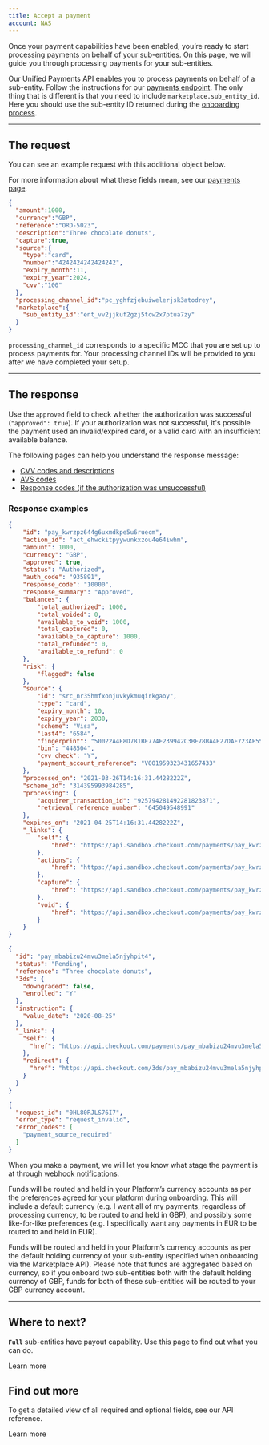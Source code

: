 ```yaml
---
title: Accept a payment
account: NAS
---
```


Once your payment capabilities have been enabled, you’re ready to start processing payments on behalf of your sub-entities. On this page, we will guide you through processing payments for your sub-entities.

Our Unified Payments API enables you to process payments on behalf of a sub-entity. Follow the instructions for our [payments endpoint](/payments/accept-payments/request-a-payment). The only thing that is different is that you need to include  `marketplace.sub_entity_id`. Here you should use the sub-entity ID returned during the [onboarding process](/marketplaces/about-onboarding).

---

## The request

You can see an example request with this additional object below.

For more information about what these fields mean, see our [payments page](/payments/accept-payments/request-a-payment).

```json
{
  "amount":1000,
  "currency":"GBP",
  "reference":"ORD-5023",
  "description":"Three chocolate donuts",
  "capture":true,
  "source":{
    "type":"card",
    "number":"4242424242424242",
    "expiry_month":11,
    "expiry_year":2024,
    "cvv":"100"
  },
  "processing_channel_id":"pc_yghfzjebuiwelerjsk3atodrey",
  "marketplace":{
    "sub_entity_id":"ent_vv2jjkuf2gzj5tcw2x7ptua7zy"
  }
}

```

<TipBox variant="info">

`processing_channel_id` corresponds to a specific MCC that you are set up to process payments for. Your processing channel IDs will be provided to you after we have completed your setup.

</TipBox>

---

## The response

Use the `approved` field to check whether the authorization was successful (`"approved": true`). If your authorization was not successful, it's possible the payment used an invalid/expired card, or a valid card with an insufficient available balance.

<TipBox variant="tip">

The following pages can help you understand the response message:

- [CVV codes and descriptions](/resources/codes/cvv-response-codes)
- [AVS codes](/resources/codes/avs-codes)
- [Response codes (if the authorization was unsuccessful)](/resources/codes/response-codes)

</TipBox>

### Response examples

<tabs>
<tab title="201 - Success">

```json withBorder=false
{
    "id": "pay_kwrzpz644g6uxmdkpe5u6ruecm",
    "action_id": "act_ehwckitpyywunkxzou4e64iwhm",
    "amount": 1000,
    "currency": "GBP",
    "approved": true,
    "status": "Authorized",
    "auth_code": "935891",
    "response_code": "10000",
    "response_summary": "Approved",
    "balances": {
        "total_authorized": 1000,
        "total_voided": 0,
        "available_to_void": 1000,
        "total_captured": 0,
        "available_to_capture": 1000,
        "total_refunded": 0,
        "available_to_refund": 0
    },
    "risk": {
        "flagged": false
    },
    "source": {
        "id": "src_nr35hmfxonjuvkykmuqirkgaoy",
        "type": "card",
        "expiry_month": 10,
        "expiry_year": 2030,
        "scheme": "Visa",
        "last4": "6584",
        "fingerprint": "50022A4E8D781BE774F239942C3BE78BA4E27DAF723AF559995749BE910A6E5D",
        "bin": "448504",
        "cvv_check": "Y",
        "payment_account_reference": "V001959323431657433"
    },
    "processed_on": "2021-03-26T14:16:31.4428222Z",
    "scheme_id": "314395993984285",
    "processing": {
        "acquirer_transaction_id": "925794281492281823871",
        "retrieval_reference_number": "645049548991"
    },
    "expires_on": "2021-04-25T14:16:31.4428222Z",
    "_links": {
        "self": {
            "href": "https://api.sandbox.checkout.com/payments/pay_kwrzpz644g6uxmdkpe5u6ruecm"
        },
        "actions": {
            "href": "https://api.sandbox.checkout.com/payments/pay_kwrzpz644g6uxmdkpe5u6ruecm/actions"
        },
        "capture": {
            "href": "https://api.sandbox.checkout.com/payments/pay_kwrzpz644g6uxmdkpe5u6ruecm/captures"
        },
        "void": {
            "href": "https://api.sandbox.checkout.com/payments/pay_kwrzpz644g6uxmdkpe5u6ruecm/voids"
        }
    }
}
```

</tab>
<tab title="202 - Payment asynchronous / further action required">

```json withBorder=false
{
  "id": "pay_mbabizu24mvu3mela5njyhpit4",
  "status": "Pending",
  "reference": "Three chocolate donuts",
  "3ds": {
    "downgraded": false,
    "enrolled": "Y"
  },
  "instruction": {
    "value_date": "2020-08-25"
  },
  "_links": {
    "self": {
      "href": "https://api.checkout.com/payments/pay_mbabizu24mvu3mela5njyhpit4"
    },
    "redirect": {
      "href": "https://api.checkout.com/3ds/pay_mbabizu24mvu3mela5njyhpit4"
    }
  }
}
```

</tab>
<tab title="422 - Invalid data was sent">

```json withBorder=false
{
  "request_id": "0HL80RJLS76I7",
  "error_type": "request_invalid",
  "error_codes": [
    "payment_source_required"
  ]
}
```

</tab>
</tabs>

When you make a payment, we will let you know what stage the payment is at through [webhook notifications](https://docs.checkout.com/four/workflows).

<tabs>
<tab title="Lite">
<Box horizontal="sm">

Funds will be routed and held in your Platform’s currency accounts as per the preferences agreed for your platform during onboarding. This will include a default currency (e.g. I want all of my payments, regardless of processing currency, to be routed to and held in GBP), and possibly some like-for-like preferences (e.g. I specifically want any payments in EUR to be routed to and held in EUR).

</Box>
</tab>
<tab title="Full">
<Box horizontal="sm">

Funds will be routed and held in your Platform’s currency accounts as per the default holding currency of your sub-entity (specified when onboarding via the Marketplace API). Please note that funds are aggregated based on currency, so if you onboard two sub-entities both with the default holding currency of GBP, funds for both of these sub-entities will be routed to your GBP currency account.

</Box>
</tab>
</tabs>

---

## Where to next?

<ContentPanel variant="heading" title="About making payouts" imgSrc="/NAS/Marketplaces/about-making-payouts.svg">

**`Full`** sub-entities have payout capability. Use this page to find out what you can do.

<ButtonLink href="/marketplaces/about-payouts">Learn more</ButtonLink>
</ContentPanel>

## Find out more

<ContentPanel variant="heading" title="Marketplace API" imgSrc="/NAS/Marketplaces/marketplaces-api.svg">

To get a detailed view of all required and optional fields, see our API reference.

<ButtonLink href="https://api-reference.checkout.com/preview/crusoe/#tag/Marketplace">Learn more</ButtonLink>
</ContentPanel>